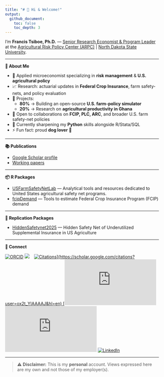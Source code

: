 ```yaml
---
title: "# 👋 Hi & Welcome!"
output:
  github_document:
    toc: false
    toc_depth: 3
---
```


<!-- README.md is generated from README.Rmd. Please edit that file -->

I’m **Francis Tsiboe, Ph.D.** — [Senior Research Economist & Program Leader](https://www.arpc-ndsu.com/team/francis-tsiboe) at the [Agricultural Risk Policy Center (ARPC)](https://www.arpc-ndsu.com/) | [North Dakota State University](https://www.ndsu.edu/).

---

**🔎 About Me**  

- 🏢 Applied microeconomist specializing in **risk management** & **U.S. agricultural policy**  
- 📈 Research: actuarial updates in **Federal Crop Insurance**, farm safety-nets, and policy evaluation  
- 🔭 Projects:
  - **80%** → Building an open-source **U.S. farm-policy simulator**  
  - **20%** → Research on **agricultural productivity in Ghana**  
- 👯 Open to collaborations on **FCIP, PLC, ARC**, and broader U.S. farm safety-net policies  
- 🌱 Currently sharpening my **Python** skills alongside R/Stata/SQL  
- ⚡ Fun fact: proud **dog lover** 🐶  

---

**📚 Publications**  

- [Google Scholar profile](https://scholar.google.com/citations?user=ox2t_YIAAAAJ&hl=en)  
- [Working papers](https://github.com/ftsiboe/ftsiboe/wiki/My-working-papers)  

---

**📦 R Packages**  

- [USFarmSafetyNetLab](https://github.com/ftsiboe/USFarmSafetyNetLab) — Analytical tools and resources dedicated to United States agricultural safety net programs.  
- [fcipDemand](https://github.com/ftsiboe/rfcipDemand) — Tools to estimate Federal Crop Insurance Program (FCIP) demand  

---

**🔁 Replication Packages**  

- [HiddenSafetynet2025](https://github.com/ftsiboe/HiddenSafetynet2025) — Hidden Safety Net of Underutilized Supplemental Insurance in US Agriculture  

---

**🔗 Connect**  

[![ORCID](https://img.shields.io/badge/ORCID-0000_0001_5984_1072-green)](https://orcid.org/0000-0001-5984-1072) [![](https://img.shields.io/badge/GoogleScholar-Francis_Tsiboe-grey?style=flat-square&labelColor=4285F4&logo=googlescholar&logoColor=white)](https://scholar.google.com/citations?user=ox2t_YIAAAAJ&hl=en) &ensp; [![Citations](https://img.shields.io/badge/dynamic/json?label=Citations&query=$.citations&url=https://raw.githubusercontent.com/ftsiboe/ftsiboe/main/scholar-metrics.json)](https://scholar.google.com/citations?user=ox2t_YIAAAAJ&hl=en) [![h‑index](https://img.shields.io/badge/dynamic/json?label=h‑index&query=$.h_index&url=https://raw.githubusercontent.com/ftsiboe/ftsiboe/main/scholar-metrics.json)](https://scholar.google.com/citations?user=ox2t_YIAAAAJ&hl=en) [![i10‑index](https://img.shields.io/badge/dynamic/json?label=i10‑index&query=$.i10_index&url=https://raw.githubusercontent.com/ftsiboe/ftsiboe/main/scholar-metrics.json)](https://scholar.google.com/citations?user=ox2t_YIAAAAJ&hl=en) [![LinkedIn](https://img.shields.io/badge/LinkedIn-Francis_Tsiboe-0A66C2?logo=linkedin)](https://www.linkedin.com/in/francis-tsiboe-02b97248/) 

---

> ⚠️ **Disclaimer:** This is my **personal** account. Views expressed here are my own and not those of my employer(s).  

<!--
**ftsiboe/ftsiboe** is a ✨ _special_ ✨ repository because its `README.md` (this file) appears on your GitHub profile.

Here are some ideas to get you started:

![GitHub stats](https://github-readme-stats.vercel.app/api?username=ftsiboe&show_icons=true)
# Francis Tsiboe

**Senior Research Economist @ ARPC, NDSU**

- 🌱 Developing an open‑source U.S. farm policy simulator  
- 📈 Modeling actuarial updates in Federal Crop Insurance  
- 🛠️ Tech: R · Python · Stata · SQL  
- 📂 Key repos: [GH‑Agric‑Productivity‑Lab](https://github.com/ftsiboe/GH-Agric-Productivity-Lab), [FCIP‑Actuarial‑Updates](https://github.com/ftsiboe/FCIP-Actuarial-Updates)  
- 📫 francis.tsiboe@ndsu.edu · [LinkedIn](https://linkedin.com/in/francis-tsiboe) · [Twitter](https://twitter.com/ftsiboe)


- 🔭 I’m currently working on ...
- 🌱 I’m currently learning ...
- 👯 I’m looking to collaborate on ...
- 🤔 I’m looking for help with ...
- 💬 Ask me about ...
- 📫 How to reach me: ...
- 😄 Pronouns: ...
- ⚡ Fun fact: ...
-->
